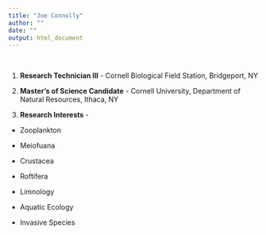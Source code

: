 ---
title: "Joe Connolly"
author: ""
date: ""
output: html_document
---


<br>

1. **Research Technician III** - Cornell Biological Field Station, Bridgeport, NY

2. **Master's of Science Candidate** - Cornell University, Department of Natural Resources, Ithaca, NY

3. **Research Interests** - 

* Zooplankton 

* Meiofuana 

* Crustacea 

* Roftifera 

* Limnology 

* Aquatic Ecology

* Invasive Species 